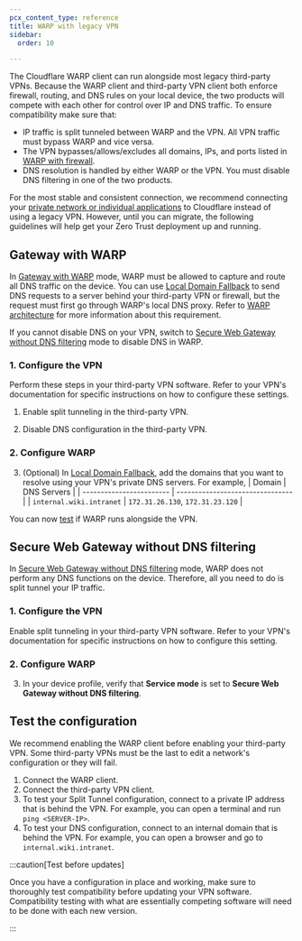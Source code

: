 ```yaml
---
pcx_content_type: reference
title: WARP with legacy VPN
sidebar:
  order: 10

---
```



The Cloudflare WARP client can run alongside most legacy third-party VPNs. Because the WARP client and third-party VPN client both enforce firewall, routing, and DNS rules on your local device, the two products will compete with each other for control over IP and DNS traffic. To ensure compatibility make sure that:

* IP traffic is split tunneled between WARP and the VPN. All VPN traffic must bypass WARP and vice versa.
* The VPN bypasses/allows/excludes all domains, IPs, and ports listed in [WARP with firewall](/cloudflare-one/connections/connect-devices/warp/deployment/firewall/).
* DNS resolution is handled by either WARP or the VPN. You must disable DNS filtering in one of the two products.

For the most stable and consistent connection, we recommend connecting your [private network or individual applications](/cloudflare-one/connections/connect-networks/private-net/) to Cloudflare instead of using a legacy VPN. However, until you can migrate, the following guidelines will help get your Zero Trust deployment up and running.

## Gateway with WARP

In [Gateway with WARP](/cloudflare-one/connections/connect-devices/warp/configure-warp/warp-modes/#gateway-with-warp-default) mode, WARP must be allowed to capture and route all DNS traffic on the device. You can use [Local Domain Fallback](/cloudflare-one/connections/connect-devices/warp/configure-warp/route-traffic/local-domains/) to send DNS requests to a server behind your third-party VPN or firewall, but the request must first go through WARP's local DNS proxy. Refer to [WARP architecture](/cloudflare-one/connections/connect-devices/warp/configure-warp/route-traffic/warp-architecture/) for more information about this requirement.

If you cannot disable DNS on your VPN, switch to [Secure Web Gateway without DNS filtering](#secure-web-gateway-without-dns-filtering) mode to disable DNS in WARP.

### 1. Configure the VPN

Perform these steps in your third-party VPN software. Refer to your VPN's documentation for specific instructions on how to configure these settings.

1. Enable split tunneling in the third-party VPN.

2. Disable DNS configuration in the third-party VPN.

### 2. Configure WARP

<Render file="warp/vpn-ip-traffic" />

3. (Optional) In [Local Domain Fallback](/cloudflare-one/connections/connect-devices/warp/configure-warp/route-traffic/local-domains/), add the domains that you want to resolve using your VPN's private DNS servers. For example,
   | Domain                   | DNS Servers                      |
   | ------------------------ | -------------------------------- |
   | `internal.wiki.intranet` | `172.31.26.130`, `172.31.23.120` |

You can now [test](#test-the-configuration) if WARP runs alongside the VPN.

## Secure Web Gateway without DNS filtering

In [Secure Web Gateway without DNS filtering](/cloudflare-one/connections/connect-devices/warp/configure-warp/warp-modes/#secure-web-gateway-without-dns-filtering) mode, WARP does not perform any DNS functions on the device. Therefore, all you need to do is split tunnel your IP traffic.

### 1. Configure the VPN

Enable split tunneling in your third-party VPN software. Refer to your VPN's documentation for specific instructions on how to configure this setting.

### 2. Configure WARP

<Render file="warp/vpn-ip-traffic" />

3. In your device profile, verify that **Service mode** is set to **Secure Web Gateway without DNS filtering**.

## Test the configuration

We recommend enabling the WARP client before enabling your third-party VPN. Some third-party VPNs must be the last to edit a network's configuration or they will fail.

1. Connect the WARP client.
2. Connect the third-party VPN client.
3. To test your Split Tunnel configuration, connect to a private IP address that is behind the VPN. For example, you can open a terminal and run `ping <SERVER-IP>`.
4. To test your DNS configuration, connect to an internal domain that is behind the VPN. For example, you can open a browser and go to `internal.wiki.intranet`.

:::caution[Test before updates]


Once you have a configuration in place and working, make sure to thoroughly test compatibility before updating your VPN software. Compatibility testing with what are essentially competing software will need to be done with each new version.


:::
